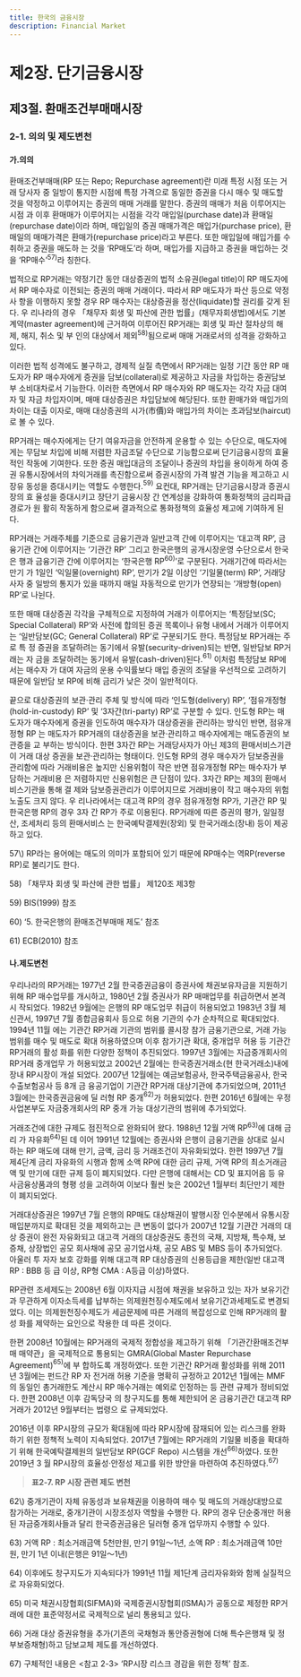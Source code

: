 ```yaml
---
title: 한국의 금융시장
description: Financial Market
---
```


# 제2장. 단기금융시장

## 제3절. 환매조건부매매시장

### 2-1. 의의 및 제도변천

#### 가.의의

환매조건부매매(RP 또는 Repo; Repurchase agreement)란 미래 특정 시점 또는 거래
당사자 중 일방이 통지한 시점에 특정 가격으로 동일한 증권을 다시 매수 및 매도할 것을
약정하고 이루어지는 증권의 매매 거래를 말한다. 증권의 매매가 처음 이루어지는 시점
과 이후 환매매가 이루어지는 시점을 각각 매입일(purchase date)과 환매일(repurchase
date)이라 하며, 매입일의 증권 매매가격은 매입가(purchase price), 환매일의 매매가격은
환매가(repurchase price)라고 부른다. 또한 매입일에 매입가를 수취하고 증권을 매도하
는 것을 ‘RP매도’라 하며, 매입가를 지급하고 증권을 매입하는 것을 ‘RP매수’$^{57)}$라 칭한다.

법적으로 RP거래는 약정기간 동안 대상증권의 법적 소유권(legal title)이 RP 매도자에
서 RP 매수자로 이전되는 증권의 매매 거래이다. 따라서 RP 매도자가 파산 등으로 약정 사
항을 이행하지 못할 경우 RP 매수자는 대상증권을 정산(liquidate)할 권리를 갖게 된다. 우
리나라의 경우 「채무자 회생 및 파산에 관한 법률」(채무자회생법)에서도 기본계약(master
agreement)에 근거하여 이루어진 RP거래는 회생 및 파산 절차상의 해제, 해지, 취소 및 부
인의 대상에서 제외$^{58)}$됨으로써 매매 거래로서의 성격을 강화하고 있다.

이러한 법적 성격에도 불구하고, 경제적 실질 측면에서 RP거래는 일정 기간 동안 RP 매
도자가 RP 매수자에게 증권을 담보(collateral)로 제공하고 자금을 차입하는 증권담보부
소비대차로서 기능한다. 이러한 측면에서 RP 매수자와 RP 매도자는 각각 자금 대여자 및
자금 차입자이며, 매매 대상증권은 차입담보에 해당된다. 또한 환매가와 매입가의 차이는
대출 이자로, 매매 대상증권의 시가(市價)와 매입가의 차이는 초과담보(haircut)로 볼 수
있다.

RP거래는 매수자에게는 단기 여유자금을 안전하게 운용할 수 있는 수단으로, 매도자에
게는 무담보 차입에 비해 저렴한 자금조달 수단으로 기능함으로써 단기금융시장의 효율
적인 작동에 기여한다. 또한 증권 매입대금의 조달이나 증권의 차입을 용이하게 하여 증권
유통시장에서의 차익거래를 촉진함으로써 증권시장의 가격 발견 기능을 제고하고 시장유
동성을 증대시키는 역할도 수행한다.$^{59)}$ 요컨대, RP거래는 단기금융시장과 증권시장의 효
율성을 증대시키고 장단기 금융시장 간 연계성을 강화하여 통화정책의 금리파급경로가 원
활히 작동하게 함으로써 결과적으로 통화정책의 효율성 제고에 기여하게 된다.

RP거래는 거래주체를 기준으로 금융기관과 일반고객 간에 이루어지는 ‘대고객 RP’, 금
융기관 간에 이루어지는 ‘기관간 RP’ 그리고 한국은행의 공개시장운영 수단으로서 한국은
행과 금융기관 간에 이루어지는 ‘한국은행 RP$^{60)}$’로 구분된다. 거래기간에 따라서는 만기
가 1일인 ‘익일물(overnight) RP’, 만기가 2일 이상인 ‘기일물(term) RP’, 거래당사자 중 일방의 통지가 있을 때까지 매일 자동적으로 만기가 연장되는 ‘개방형(open) RP’로 나뉜다.

또한 매매 대상증권 각각을 구체적으로 지정하여 거래가 이루어지는 ‘특정담보(SC;
Special Collateral) RP’와 사전에 합의된 증권 목록이나 유형 내에서 거래가 이루어지는
‘일반담보(GC; General Collateral) RP’로 구분되기도 한다. 특정담보 RP거래는 주로 특
정 증권을 조달하려는 동기에서 유발(security-driven)되는 반면, 일반담보 RP거래는 자
금을 조달하려는 동기에서 유발(cash-driven)된다.$^{61)}$ 이처럼 특정담보 RP에서는 매수자
가 대여 자금의 운용 수익률보다 매입 증권의 조달을 우선적으로 고려하기 때문에 일반담
보 RP에 비해 금리가 낮은 것이 일반적이다.

끝으로 대상증권의 보관·관리 주체 및 방식에 따라 ‘인도형(delivery) RP’, ‘점유개정형
(hold-in-custody) RP’ 및 ‘3자간(tri-party) RP’로 구분할 수 있다. 인도형 RP는 매도자가
매수자에게 증권을 인도하여 매수자가 대상증권을 관리하는 방식인 반면, 점유개정형 RP
는 매도자가 RP거래의 대상증권을 보관·관리하고 매수자에게는 매도증권의 보관증을 교
부하는 방식이다. 한편 3자간 RP는 거래당사자가 아닌 제3의 환매서비스기관이 거래 대상
증권을 보관·관리하는 형태이다. 인도형 RP의 경우 매수자가 담보증권을 관리함에 따라
거래비용은 높지만 신용위험이 작은 반면 점유개정형 RP는 매수자가 부담하는 거래비용
은 저렴하지만 신용위험은 큰 단점이 있다. 3자간 RP는 제3의 환매서비스기관을 통해 결
제와 담보증권관리가 이루어지므로 거래비용이 작고 매수자의 위험노출도 크지 않다. 우
리나라에서는 대고객 RP의 경우 점유개정형 RP가, 기관간 RP 및 한국은행 RP의 경우 3자
간 RP가 주로 이용된다. RP거래에 따른 증권의 평가, 일일정산, 조세처리 등의 환매서비스
는 한국예탁결제원(장외) 및 한국거래소(장내) 등이 제공하고 있다.

<GComment>
57\) RP라는 용어에는 매도의 의미가 포함되어 있기 때문에 RP매수는 역RP(reverse RP)로 불리기도 한다.

58\) 「채무자 회생 및 파산에 관한 법률」 제120조 제3항

59\) BIS(1999) 참조

60\) ‘5. 한국은행의 환매조건부매매 제도’ 참조

61\) ECB(2010) 참조
</GComment>

#### 나.제도변천

우리나라의 RP거래는 1977년 2월 한국증권금융이 증권사에 채권보유자금을 지원하기 위해 RP 매수업무를 개시하고, 1980년 2월 증권사가 RP 매매업무를 취급하면서 본격 시
작되었다. 1982년 9월에는 은행의 RP 매도업무 취급이 허용되었고 1983년 3월 체신관서,
1997년 7월 종합금융회사 등으로 허용 기관의 수가 순차적으로 확대되었다. 1994년 11월
에는 기관간 RP거래 기관의 범위를 콜시장 참가 금융기관으로, 거래 가능 범위를 매수 및
매도로 확대 허용하였으며 이후 참가기관 확대, 중개업무 허용 등 기관간 RP거래의 활성
화를 위한 다양한 정책이 추진되었다. 1997년 3월에는 자금중개회사의 RP거래 중개업무
가 허용되었고 2002년 2월에는 한국증권거래소(현 한국거래소)내에 장내 RP시장이 개설
되었다. 2007년 12월에는 예금보험공사, 한국주택금융공사, 한국수출보험공사 등 8개 금
융공기업이 기관간 RP거래 대상기관에 추가되었으며, 2011년 3월에는 한국증권금융에 딜
러형 RP 중개$^{62)}$가 허용되었다. 한편 2016년 6월에는 우정사업본부도 자금중개회사의 RP
중개 가능 대상기관의 범위에 추가되었다.

거래조건에 대한 규제도 점진적으로 완화되어 왔다. 1988년 12월 거액 RP$^{63)}$에 대해 금리
가 자유화$^{64)}$된 데 이어 1991년 12월에는 증권사와 은행이 금융기관을 상대로 실시하는 RP
매도에 대해 만기, 금액, 금리 등 거래조건이 자유화되었다. 한편 1997년 7월 제4단계 금리
자유화의 시행과 함께 소액 RP에 대한 금리 규제, 거액 RP의 최소거래금액 및 만기에 대한
규제 등이 폐지되었다. 다만 은행에 대해서는 CD 및 표지어음 등 유사금융상품과의 형평
성을 고려하여 이보다 훨씬 늦은 2002년 1월부터 최단만기 제한이 폐지되었다.

거래대상증권은 1997년 7월 은행의 RP매도 대상채권이 발행시장 인수분에서 유통시장
매입분까지로 확대된 것을 제외하고는 큰 변동이 없다가 2007년 12월 기관간 거래의 대상
증권이 완전 자유화되고 대고객 거래의 대상증권도 종전의 국채, 지방채, 특수채, 보증채,
상장법인 공모 회사채에 공모 공기업사채, 공모 ABS 및 MBS 등이 추가되었다. 아울러 투
자자 보호 강화를 위해 대고객 RP 대상증권의 신용등급을 제한(일반 대고객 RP : BBB 등
급 이상, RP형 CMA : A등급 이상)하였다.

RP관련 조세제도는 2008년 6월 이자지급 시점에 채권을 보유하고 있는 자가 보유기간
과 무관하게 이자소득세를 납부하는 의제원천징수제도에서 보유기간과세제도로 변경되
었다. 이는 의제원천징수제도가 세금문제에 따른 거래의 복잡성으로 인해 RP거래의 활성
화를 제약하는 요인으로 작용한 데 따른 것이다.

한편 2008년 10월에는 RP거래의 국제적 정합성을 제고하기 위해 「기관간환매조건부매
매약관」을 국제적으로 통용되는 GMRA(Global Master Repurchase Agreement)$^{65)}$에 부
합하도록 개정하였다. 또한 기관간 RP거래 활성화를 위해 2011년 3월에는 펀드간 RP 자
전거래 허용 기준을 명확히 규정하고 2012년 1월에는 MMF의 동일인 총거래한도 계산시
RP 매수거래는 예외로 인정하는 등 관련 규제가 정비되었다. 한편 2008년 이후 감독당국
의 창구지도를 통해 제한되어 온 금융기관간 대고객 RP거래가 2012년 9월부터는 법령으
로 규제되었다.

2016년 이후 RP시장의 규모가 확대됨에 따라 RP시장에 잠재되어 있는 리스크를 완화
하기 위한 정책적 노력이 지속되었다. 2017년 7월에는 RP거래의 기일물 비중을 확대하기
위해 한국예탁결제원의 일반담보 RP(GCF Repo) 시스템을 개선$^{66)}$하였다. 또한 2019년 3
월 RP시장의 효율성·안정성 제고를 위한 방안을 마련하여 추진하였다.$^{67)}$

> __표2-7. RP 시장 관련 제도 변천__

<GCenterImg src ="/fm/t2-7.png" />
<GCenterImg src ="/fm/t2-7(2).png" caption="그림2-5.콜금리 추이"/>

<GComment>
62\) 중개기관이 자체 유동성과 보유채권을 이용하여 매수 및 매도의 거래상대방으로 참가하는 거래로, 중개기관이 시장조성자 역할을 수행한
다. RP의 경우 단순중개만 허용된 자금중개회사들과 달리 한국증권금융은 딜러형 중개 업무까지 수행할 수 있다.

63\) 거액 RP : 최소거래금액 5천만원, 만기 91일〜1년, 소액 RP : 최소거래금액 10만원, 만기 1년 이내(은행은 91일〜1년)

64\) 이후에도 창구지도가 지속되다가 1991년 11월 제1단계 금리자유화와 함께 실질적으로 자유화되었다.

65\) 미국 채권시장협회(SIFMA)와 국제증권시장협회(ISMA)가 공동으로 제정한 RP거래에 대한 표준약정서로 국제적으로 널리 통용되고
있다.

66\) 거래 대상 증권유형을 추가(기존의 국채형과 통안증권형에 더해 특수은행채 및 정부보증채형)하고 담보교체 제도를 개선하였다.

67\) 구체적인 내용은 \<참고 2-3\> ‘RP시장 리스크 경감을 위한 정책’ 참조.
</GComment>